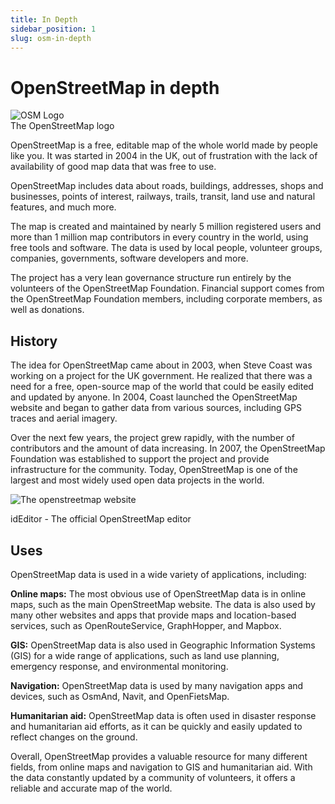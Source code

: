 ```yaml
---
title: In Depth
sidebar_position: 1
slug: osm-in-depth
---
```


# OpenStreetMap in depth

<div style={{float: "right", border: "1px solid #a2a9b1", padding: "0.2em"}}>
  <img src={require("/img/Openstreetmap_logo.svg").default} alt="OSM Logo" />
  <div style={{"textAlign": "center"}}>The OpenStreetMap logo</div>
</div>

OpenStreetMap is a free, editable map of the whole world made by people like you. It was started in 2004 in the UK, out of frustration with the lack of availability of good map data that was free to use.

OpenStreetMap includes data about roads, buildings, addresses, shops and businesses, points of interest, railways, trails, transit, land use and natural features, and much more.

The map is created and maintained by nearly 5 million registered users and more than 1 million map contributors in every country in the world, using free tools and software. The data is used by local people, volunteer groups, companies, governments, software developers and more.

The project has a very lean governance structure run entirely by the volunteers of the OpenStreetMap Foundation. Financial support comes from the OpenStreetMap Foundation members, including corporate members, as well as donations.

## History
The idea for OpenStreetMap came about in 2003, when Steve Coast was working on a project for the UK government. He realized that there was a need for a free, open-source map of the world that could be easily edited and updated by anyone. In 2004, Coast launched the OpenStreetMap website and began to gather data from various sources, including GPS traces and aerial imagery.

Over the next few years, the project grew rapidly, with the number of contributors and the amount of data increasing. In 2007, the OpenStreetMap Foundation was established to support the project and provide infrastructure for the community. Today, OpenStreetMap is one of the largest and most widely used open data projects in the world.

![The openstreetmap website](../../../static/img/openstreetmap/general/id-editor-2023.png)
<div style={{"textAlign": "center"}}>idEditor - The official OpenStreetMap editor</div>

## Uses
OpenStreetMap data is used in a wide variety of applications, including:

**Online maps:** The most obvious use of OpenStreetMap data is in online maps, such as the main OpenStreetMap website. The data is also used by many other websites and apps that provide maps and location-based services, such as OpenRouteService, GraphHopper, and Mapbox.

**GIS:** OpenStreetMap data is also used in Geographic Information Systems (GIS) for a wide range of applications, such as land use planning, emergency response, and environmental monitoring.

**Navigation:** OpenStreetMap data is used by many navigation apps and devices, such as OsmAnd, Navit, and OpenFietsMap.

**Humanitarian aid:** OpenStreetMap data is often used in disaster response and humanitarian aid efforts, as it can be quickly and easily updated to reflect changes on the ground.

Overall, OpenStreetMap provides a valuable resource for many different fields, from online maps and navigation to GIS and humanitarian aid. With the data constantly updated by a community of volunteers, it offers a reliable and accurate map of the world.
